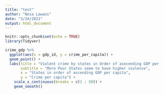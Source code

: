```yaml
---
title: "test"
author: "Nosa Lawani"
date: "3/24/2021"
output: html_document
---
```


```r
knitr::opts_chunk$set(echo = TRUE)
library(Tidyver)
```

```r
crime_gdp %>%
  ggplot(aes(x = gdp_id, y = crime_per_capita)) +
  geom_point() + 
  labs(title = "Violent crime by states in Order of asecending GDP per capita", 
       subtitle = "More Poor States seem to have higher violence", 
       x = "States in order of ascending GDP per capita", 
       y = "Crime per capita") +
    scale_x_continuous(breaks = c(1 : 50)) +
    geom_smooth() 
  
```

